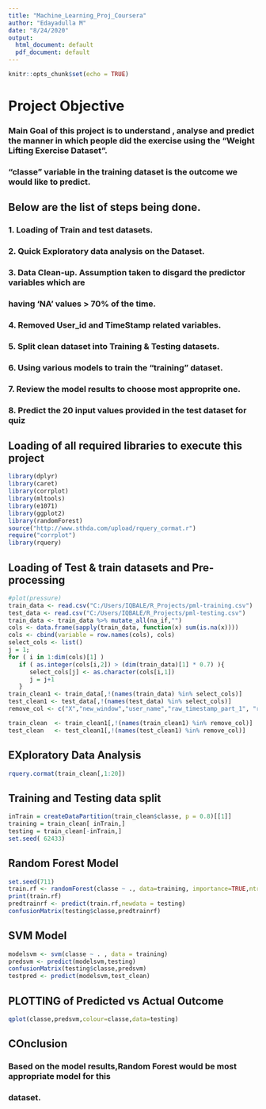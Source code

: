 ---
title: "Machine_Learning_Proj_Coursera"
author: "Edayadulla M"
date: "8/24/2020"
output:
  html_document: default
  pdf_document: default
---

```{r setup, include=FALSE}
knitr::opts_chunk$set(echo = TRUE)
```
# Project Objective
### Main Goal of this project is to understand , analyse and predict the manner in which     people did the exercise using the "Weight Lifting Exercise Dataset". 
### "classe" variable in the training dataset is the outcome we would like to predict.
## Below are the list of steps being done. 
### 1. Loading of Train and test datasets.
### 2. Quick Exploratory data analysis on the Dataset.
### 3. Data Clean-up. Assumption taken to disgard the predictor variables which are 
### having 'NA' values > 70% of the time.
### 4. Removed User_id and TimeStamp related variables.
### 5. Split clean dataset into Training & Testing datasets.
### 6. Using various models to train the "training" dataset.
### 7. Review the model results to choose most approprite one.
### 8. Predict the 20 input values provided in the test dataset for quiz
## Loading of all required libraries to execute this project
```{r 1. Library Load}
library(dplyr)
library(caret)
library(corrplot)
library(mltools)
library(e1071)
library(ggplot2)
library(randomForest)
source("http://www.sthda.com/upload/rquery_cormat.r")
require("corrplot")
library(rquery)
```
## Loading of Test & train datasets and Pre-processing 
```{r 2. Data down load and clean-up, echo=FALSE}
#plot(pressure)
train_data <- read.csv("C:/Users/IQBALE/R_Projects/pml-training.csv")
test_data <- read.csv("C:/Users/IQBALE/R_Projects/pml-testing.csv")
train_data <- train_data %>% mutate_all(na_if,"")
cols <- data.frame(sapply(train_data, function(x) sum(is.na(x))))
cols <- cbind(variable = row.names(cols), cols)
select_cols <- list() 
j = 1;
for ( i in 1:dim(cols)[1] )
   if ( as.integer(cols[i,2]) > (dim(train_data)[1] * 0.7) ){
      select_cols[j] <- as.character(cols[i,1])
      j = j+1
   }
train_clean1 <- train_data[,!(names(train_data) %in% select_cols)]
test_clean1 <- test_data[,!(names(test_data) %in% select_cols)]
remove_col <- c("X","new_window","user_name","raw_timestamp_part_1", "raw_timestamp_part_2","cvtd_timestamp","problem_id")

train_clean  <- train_clean1[,!(names(train_clean1) %in% remove_col)]
test_clean   <- test_clean1[,!(names(test_clean1) %in% remove_col)]
```
##  EXploratory Data Analysis
``` {r 2A.Co-relation b/w predictor variables , echo=FALSE }
rquery.cormat(train_clean[,1:20])
```           
##  Training and Testing data split
``` {r 3.Train and Test data split , echo=FALSE }
inTrain = createDataPartition(train_clean$classe, p = 0.8)[[1]]
training = train_clean[ inTrain,]
testing = train_clean[-inTrain,]
set.seed( 62433)
```
## Random Forest Model 
```{r 4. Creating Random Forest model, echo=FALSE}
set.seed(711)
train.rf <- randomForest(classe ~ ., data=training, importance=TRUE,ntree = 50 , mtry = 10 , proximity=TRUE)
print(train.rf)
predtrainrf <- predict(train.rf,newdata = testing)
confusionMatrix(testing$classe,predtrainrf)
```
## SVM Model
```{r 5. SVM Model , echo=FALSE}
modelsvm <- svm(classe ~ . , data = training)
predsvm <- predict(modelsvm,testing)
confusionMatrix(testing$classe,predsvm)
testpred <- predict(modelsvm,test_clean)
```
## PLOTTING of Predicted vs Actual Outcome
```{r 6. Plotting predicted vs actual , echo=FALSE}
qplot(classe,predsvm,colour=classe,data=testing)
```
## COnclusion 
### Based on the model results,Random Forest would be most appropriate model for this 
### dataset.